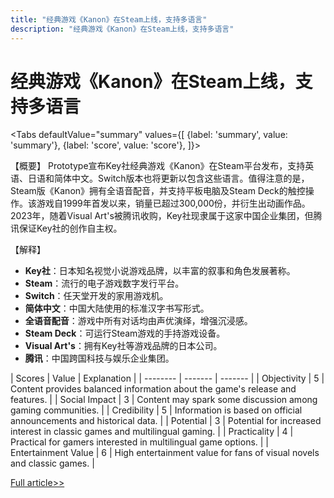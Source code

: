 ```yaml
---
title: "经典游戏《Kanon》在Steam上线，支持多语言"
description: "经典游戏《Kanon》在Steam上线，支持多语言"
---
```



# 经典游戏《Kanon》在Steam上线，支持多语言


<Tabs
	defaultValue="summary"
	values={[
	{label: 'summary', value: 'summary'},
	{label: 'score', value: 'score'},
]}>
<TabItem value="summary">


【概要】
Prototype宣布Key社经典游戏《Kanon》在Steam平台发布，支持英语、日语和简体中文。Switch版本也将更新以包含这些语言。值得注意的是，Steam版《Kanon》拥有全语音配音，并支持平板电脑及Steam Deck的触控操作。该游戏自1999年首发以来，销量已超过300,000份，并衍生出动画作品。2023年，随着Visual Art's被腾讯收购，Key社现隶属于这家中国企业集团，但腾讯保证Key社的创作自主权。

【解释】
- **Key社**：日本知名视觉小说游戏品牌，以丰富的叙事和角色发展著称。
- **Steam**：流行的电子游戏数字发行平台。
- **Switch**：任天堂开发的家用游戏机。
- **简体中文**：中国大陆使用的标准汉字书写形式。
- **全语音配音**：游戏中所有对话均由声优演绎，增强沉浸感。
- **Steam Deck**：可运行Steam游戏的手持游戏设备。
- **Visual Art's**：拥有Key社等游戏品牌的日本公司。
- **腾讯**：中国跨国科技与娱乐企业集团。
</TabItem>
<TabItem value="score">
	| Scores     | Value   | Explanation |
	| -------- | ------- | ------- |
	| Objectivity  | 5    | Content provides balanced information about the game's release and features.    |
	| Social Impact | 3     | Content may spark some discussion among gaming communities.    |
	| Credibility    | 5    | Information is based on official announcements and historical data.    |
	| Potential    | 3    | Potential for increased interest in classic games and multilingual gaming.    |
	| Practicality    | 4    | Practical for gamers interested in multilingual game options.    |
	| Entertainment Value    | 6    | High entertainment value for fans of visual novels and classic games.    |
</TabItem>
</Tabs>

[Full article>>](https://readhub.cn/topic/8a91ezq2U3X)
